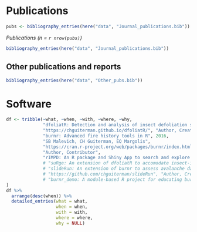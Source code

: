 <!-- \newpage -->

# **Publications**

<!-- ## Selected Publications

\begingroup
\setlength{\parindent}{-0.5in}
\setlength{\leftskip}{0.5in}

::: {#refs_selected}
:::
\endgroup -->

<!-- ## **Papers in refereed journals** -->

\begingroup
\setlength{\parindent}{-0.5in}
\setlength{\leftskip}{1.0in}
\setlength{\parskip}{0pt}

<!-- ::: {#refs_journals} -->
<!-- ::: -->
```r
pubs <- bibliography_entries(here("data", "Journal_publications.bib"))
```

*Publications (n = `r nrow(pubs)`)*

\vspace{12pt}

```r
bibliography_entries(here("data", "Journal_publications.bib"))
```
\endgroup

\vspace{12pt}

<!-- ## **Papers submitted or in review** -->

<!-- \begingroup -->
<!-- \setlength{\parindent}{-0.5in} -->
<!-- \setlength{\leftskip}{1.0in} -->
<!-- \setlength{\parskip}{8pt} -->

<!-- ::: {#refs_inreview} -->
<!-- ::: -->
<!-- \endgroup -->

<!-- \vspace{12pt} -->

<!-- ## **Papers in preparation** -->

<!-- \begingroup -->
<!-- \setlength{\parindent}{-0.5in} -->
<!-- \setlength{\leftskip}{1.0in} -->
<!-- \setlength{\parskip}{8pt} -->

<!-- ::: {#refs_inprep} -->
<!-- ::: -->
<!-- \endgroup -->

<!-- \vspace{12pt} -->

## **Other publications and reports**

\begingroup
\setlength{\parindent}{-0.5in}
\setlength{\leftskip}{1.0in}
\setlength{\parskip}{0pt}
```r
bibliography_entries(here("data", "Other_pubs.bib")) 
```

\endgroup

\vspace{12pt}

# **Software**
```r
df <- tribble(~what, ~when, ~with, ~where, ~why,
              "dfoliatR: Detection and analysis of insect defoliation signals in tree rings", 2020, "CH Guiterman, AM Lynch, JN Axelson",
              "https://chguiterman.github.io/dfoliatR/", "Author, Creator, Maintainer",
              "burnr: Advanced fire history tools in R", 2016, 
              "SB Malevich, CH Guiterman, EQ Margolis",
              "https://cran.r-project.org/web/packages/burnr/index.html",
              "Author, Contributor",
              "rIMPD: An R package and Shiny App to search and explore tree-ring fire history data on the WDS-Paleo International Multiproxy Paleofire Database", 2021, "CH Guiterman, EQ Margolis, and M Crimmins", "https://github.com/chguiterman/rIMPD", "Author, Creator",
              # "suRge: An extension of dfoliatR to accomodate insect-induced growth surges in trees", 2019, "developed for Amy Hessl (West Virginia University)", "https://github.com/chguiterman/suRge", "Author, Creator",
              # "slideRun: An extension of burnr to assess avalanche damage patterns on trees", 2018, "developed for Erich Peitzsch and Greg Pederson (USGS Montana)",
              # "https://github.com/chguiterman/slideRun", "Author, Creator",
              # "burnr_demo: A module-based R project for educating burnr users", 2017, "CH Guiterman", "https://github.com/chguiterman/burnr_demo", "Author, Creator"
)
df %>% 
  arrange(desc(when)) %>% 
  detailed_entries(what = what, 
                   when = when, 
                   with = with, 
                   where = where, 
                   why = NULL)

```
